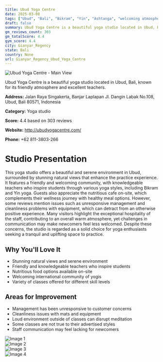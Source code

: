 ```yaml
---
title: Ubud Yoga Centre
date: 2025-03-08
tags: ["Ubud", "Bali", "Bikram", "Yin", "Ashtanga", "welcoming atmosphere", "community-focused", "Gianyar Regency"]  
draft: false
summary: Ubud Yoga Centre is a beautiful yoga studio located in Ubud, Bali, known for its friendly atmosphere and excellent teachers.
gm_reviews_count: 303
gm_totalScore: 4.4
gym_score: 4.4
city: Gianyar_Regency
state: Bali
country: None
url: Gianyar_Regency_Ubud_Yoga_Centre
---
```


<div className="aspect-[16/9] relative my-8">
  <img 
    src="https://lh5.googleusercontent.com/p/AF1QipM5Z4qai0yj_ZdjlJxrHWnpbyAjYc1bE5rxaBcd=w1920-h1080-k-no"
    alt="Ubud Yoga Centre - Main View"
    className="object-cover absolute inset-0 w-full h-full rounded-lg"
  />
</div>

Ubud Yoga Centre is a beautiful yoga studio located in Ubud, Bali, known for its friendly atmosphere and excellent teachers.

**Address:** Jalan Raya Singakerta, Banjar Laplapan Jl. Dangin Labak No.108, Ubud, Bali 80571, Indonesia

**Category:** Yoga studio

**Score:** 4.4 based on 303 reviews

**Website:** http://ubudyogacentre.com/

**Phone:** +62 811-3803-266

# Studio Presentation

This yoga studio offers a beautiful and serene environment in Ubud, surrounded by stunning natural views that enhance the practice experience. It features a friendly and welcoming community, with knowledgeable teachers who inspire students through various yoga styles, including Bikram and Yin yoga. Guests also appreciate the nutritious cafe on-site, which complements their wellness journey with healthy meal options. However, some reviews mention issues such as unresponsive management and cleanliness problems with equipment, which can detract from an otherwise positive experience. Many visitors highlight the exceptional hospitality of the staff, contributing to an overall warm atmosphere, yet challenges in communication may make newcomers feel less welcomed. Despite these concerns, the studio is regarded as a solid choice for yoga enthusiasts seeking a tranquil and uplifting space to practice.

## Why You'll Love It

- Stunning natural views and serene environment
- Friendly and knowledgeable teachers who inspire students
- Nutritious food options available on-site
- Welcoming international community of yogis
- Variety of classes offered for different skill levels

## Areas for Improvement

- Management has been unresponsive to customer concerns
- Cleanliness issues with mats and equipment
- Loud environment outside of classes can disrupt meditation
- Some classes are not true to their advertised styles
- Staff communication may feel lacking for newcomers

<div className="grid grid-cols-1 xl:grid-cols-2 gap-4 my-8">
<div className="aspect-[4/3] relative"><img src="https://lh3.googleusercontent.com/p/AF1QipNm0i7sdVPz1TdYQzU8EWpCxSq6AWwLhhaBb4hR=w1920-h1080-k-no" alt="Image 1" className="object-cover absolute inset-0 w-full h-full rounded-lg" /></div>
<div className="aspect-[4/3] relative"><img src="https://lh5.googleusercontent.com/p/AF1QipMDXQdxrIYihbM08OjkFMqCMJrkOuxfx5JecDcq=w1920-h1080-k-no" alt="Image 2" className="object-cover absolute inset-0 w-full h-full rounded-lg" /></div>
<div className="aspect-[4/3] relative"><img src="https://lh5.googleusercontent.com/p/AF1QipO4PX3soxtlk6F2h7nq9maAAZqa2B4_wusedyyC=w1920-h1080-k-no" alt="Image 3" className="object-cover absolute inset-0 w-full h-full rounded-lg" /></div>
<div className="aspect-[4/3] relative"><img src="https://lh5.googleusercontent.com/p/AF1QipNokvhl1VBwzrw9KZ-ncnuokcoW2oK3-9ls3BXW=w1920-h1080-k-no" alt="Image 4" className="object-cover absolute inset-0 w-full h-full rounded-lg" /></div>
</div>